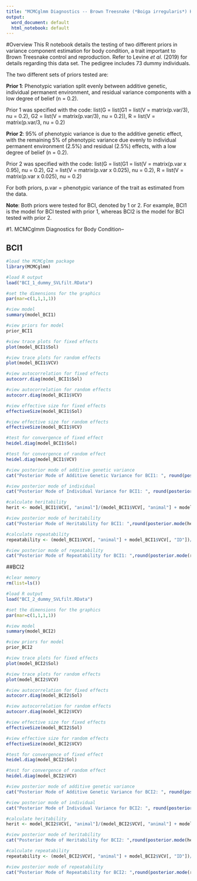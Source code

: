 ```yaml
---
title: "MCMCglmm Diagnostics -- Brown Treesnake (*Boiga irregularis*) Heritability of Body Condition"
output:
  word_document: default
  html_notebook: default
---
```


#Overview
This R notebook details the testing of two different priors in variance component estimation for body condition, a trait important to Brown Treesnake control and reproduction. Refer to Levine *et al*. (2019) for details regarding this data set. The pedigree includes 73 dummy individuals.

The two different sets of priors tested are:

**Prior 1**: Phenotypic variation split evenly between additive genetic, individual permanent environment, and residual variance components with a low degree of belief (n = 0.2).

Prior 1 was specified with the code: list(G = list(G1 = list(V =  matrix(p.var/3), nu = 0.2), G2 = list(V = matrix(p.var/3), nu = 0.2)), R = list(V = matrix(p.var/3, nu = 0.2) 

**Prior 2**: 95% of phenotypic variance is due to the additive genetic effect, with the remaining 5% of phenotypic variance due evenly to individual permanent environment (2.5%) and residual (2.5%) effects, with a low degree of belief (n = 0.2).

Prior 2 was specified with the code: list(G = list(G1 = list(V = matrix(p.var x 0.95), nu = 0.2), G2 = list(V = matrix(p.var x 0.025), nu = 0.2), R = list(V = matrix(p.var x 0.025), nu = 0.2)

For both priors, p.var = phenotypic variance of the trait as estimated from the data.

**Note**: Both priors were tested for BCI, denoted by 1 or 2. For example, BCI1 is the model for BCI tested with prior 1, whereas BCI2 is the model for BCI tested with prior 2. 


#1. MCMCglmm Diagnostics for Body Condition--

## BCI1
```r
#load the MCMCglmm package
library(MCMCglmm)

#load R output
load("BCI_1_dummy_SVLfilt.RData")

#set the dimensions for the graphics
par(mar=c(1,1,1,1))

#view model
summary(model_BCI1)

#view priors for model
prior_BCI1

#view trace plots for fixed effects
plot(model_BCI1$Sol)

#view trace plots for random effects
plot(model_BCI1$VCV)

#view autocorrelation for fixed effects
autocorr.diag(model_BCI1$Sol)

#view autocorrelation for random effects
autocorr.diag(model_BCI1$VCV)

#view effective size for fixed effects
effectiveSize(model_BCI1$Sol)

#view effective size for random effects
effectiveSize(model_BCI1$VCV)

#test for convergence of fixed effect
heidel.diag(model_BCI1$Sol)

#test for convergence of random effect
heidel.diag(model_BCI1$VCV)

#view posterior mode of additive genetic variance
cat("Posterior Mode of Additive Genetic Variance for BCI1: ", round(posterior.mode(model_BCI1$VCV[, "animal"]), digits = 3))

#view posterior mode of individual
cat("Posterior Mode of Individual Variance for BCI1: ", round(posterior.mode(model_BCI1$VCV[, "ID"]), digits = 3))

#calculate heritability
herit <- model_BCI1$VCV[, "animal"]/(model_BCI1$VCV[, "animal"] + model_BCI1$VCV[, "ID"] + model_BCI1$VCV[, "units"] )

#view posterior mode of heritability
cat("Posterior Mode of Heritability for BCI1: ",round(posterior.mode(herit), digits = 3) )

#calculate repeatability
repeatability <- (model_BCI1$VCV[, "animal"] + model_BCI1$VCV[, "ID"])/(model_BCI1$VCV[, "animal"] + model_BCI1$VCV[, "ID"] + model_BCI1$VCV[, "units"])

#view posterior mode of repeatability
cat("Posterior Mode of Repeatability for BCI1: ",round(posterior.mode(repeatability), digits = 3) )
```
##BCI2
```r
#clear memory
rm(list=ls())

#load R output
load("BCI_2_dummy_SVLfilt.RData")

#set the dimensions for the graphics
par(mar=c(1,1,1,1))

#view model
summary(model_BCI2)

#view priors for model
prior_BCI2

#view trace plots for fixed effects
plot(model_BCI2$Sol)

#view trace plots for random effects
plot(model_BCI2$VCV)

#view autocorrelation for fixed effects
autocorr.diag(model_BCI2$Sol)

#view autocorrelation for random effects
autocorr.diag(model_BCI2$VCV)

#view effective size for fixed effects
effectiveSize(model_BCI2$Sol)

#view effective size for random effects
effectiveSize(model_BCI2$VCV)

#test for convergence of fixed effect
heidel.diag(model_BCI2$Sol)

#test for convergence of random effect
heidel.diag(model_BCI2$VCV)

#view posterior mode of additive genetic variance
cat("Posterior Mode of Additive Genetic Variance for BCI2: ", round(posterior.mode(model_BCI2$VCV[, "animal"]), digits = 3))

#view posterior mode of individual
cat("Posterior Mode of Individual Variance for BCI2: ", round(posterior.mode(model_BCI2$VCV[, "ID"]), digits = 3))

#calculate heritability
herit <- model_BCI2$VCV[, "animal"]/(model_BCI2$VCV[, "animal"] + model_BCI2$VCV[, "ID"] + model_BCI2$VCV[, "units"] )

#view posterior mode of heritability
cat("Posterior Mode of Heritability for BCI2: ",round(posterior.mode(herit), digits = 3) )

#calculate repeatability
repeatability <- (model_BCI2$VCV[, "animal"] + model_BCI2$VCV[, "ID"])/(model_BCI2$VCV[, "animal"] + model_BCI2$VCV[, "ID"] + model_BCI2$VCV[, "units"])

#view posterior mode of repeatability
cat("Posterior Mode of Repeatability for BCI2: ",round(posterior.mode(repeatability), digits = 3) )
```





